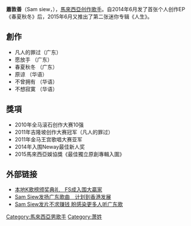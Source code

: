 {{nofootnotes|time=2016-10-05T14:49:04+00:00}}
{{藝人
| 姓名 = 蕭敦善
| 類型 = 男歌手
| 圖片 = 
| 英文名 = Sam siew
| 出生日期 = {{birth_date_and _age|1984|5|21}}
| 出生地點 = {{Kuala Lumpur}}
| 國籍     = {{Malaysia}}
| 音樂類型 = [[華語流行|華語流行]]
| 職業 = [[音樂創作|音樂創作]]
| 活躍年代 = 2010年至今
| 唱片公司 = [[獨立音樂|獨立音樂]]
| 經紀公司 = [[獨立音樂|獨立音樂]]
| 網站 = {{facebook|samsiewpages}}
}}

'''蕭敦善'''（Sam siew，{{bd|1984年|5月21日|}}），[[馬來西亞|馬來西亞]][[创作歌手|创作歌手]]。自2014年6月发了首张个人创作EP《春夏秋冬》后，2015年6月又推出了第二张迷你专辑《人生》。

==創作==
*凡人的罪过（广东）
*愿放手 （广东）
*春夏秋冬 （广东）
*原谅 （华语）
*不曾拥有 （华语）
*不想寂寞 （华语）

==獎項==
*2010年全马滚石创作大赛10强
*2011年吉隆坡创作大赛冠军（凡人的罪过）
*2011年金马王宫歌唱大赛亚军
*2014年入围Neway最佳新人奖
*2015馬來西亞娛協獎《最佳獨立原創專輯入圍》

==外部链接==
*[http://news.seehua.com/?p=123133 本地K歌榜颁奖典礼　FS成入围大贏家] {{Wayback|url=http://news.seehua.com/?p=123133 |date=20161006153120 }}
*[http://www.orientaldaily.com.my/entertainment/ylsam-siew Sam Siew发扬广东歌曲　计划到香港发展] {{Wayback|url=http://www.orientaldaily.com.my/entertainment/ylsam-siew |date=20161006152906 }}
*[http://www.newskaki.com/sam-siew%E5%8F%91%E7%89%87%E4%B8%8D%E6%B1%82%E8%B5%9A%E9%92%B1%E7%9B%BC%E6%84%9F%E6%9F%93%E6%9B%B4%E5%A4%9A%E4%BA%BA%E5%90%AC%E5%B9%BF%E4%B8%9C%E6%AD%8C/ Sam Siew发片不求赚钱 盼感染更多人听广东歌] {{Wayback|url=http://www.newskaki.com/sam-siew%E5%8F%91%E7%89%87%E4%B8%8D%E6%B1%82%E8%B5%9A%E9%92%B1%E7%9B%BC%E6%84%9F%E6%9F%93%E6%9B%B4%E5%A4%9A%E4%BA%BA%E5%90%AC%E5%B9%BF%E4%B8%9C%E6%AD%8C/ |date=20161006171955 }}

[[Category:馬來西亞男歌手|Category:馬來西亞男歌手]]
[[Category:萧姓|Category:萧姓]]